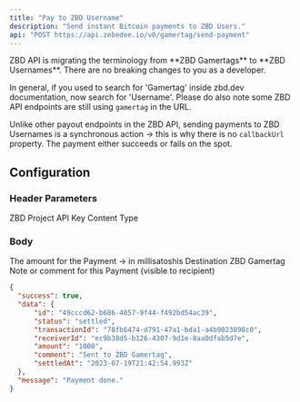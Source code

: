 ```yaml
---
title: "Pay to ZBD Username"
description: "Send instant Bitcoin payments to ZBD Users."
api: "POST https://api.zebedee.io/v0/gamertag/send-payment"
---
```


<Warning>
  ZBD API is migrating the terminology from **ZBD Gamertags** to **ZBD Usernames**. There are no breaking changes to you as a developer.

  In general, if you used to search for 'Gamertag' inside zbd.dev documentation, now search for 'Username'. Please do also note some ZBD API endpoints are still using `gamertag` in the URL.
</Warning>

<Info>Unlike other payout endpoints in the ZBD API, sending payments to ZBD Usernames is a synchronous action -> this is why there is no `callbackUrl` property. The payment either succeeds or fails on the spot.</Info>

## Configuration

### Header Parameters

<ParamField required header="apikey" type="string">
  ZBD Project API Key
</ParamField>

<ParamField initialValue="application/json" header="Content-Type" type="string">
  Content Type
</ParamField>

### Body

<ParamField required body="amount" type="string">
  The amount for the Payment -> in millisatoshis
</ParamField>

<ParamField required body="gamertag" type="string">
  Destination ZBD Gamertag
</ParamField>

<ParamField initialValue="‎" body="description" type="string">
  Note or comment for this Payment (visible to recipient)
</ParamField>

<CodeGroup />

<ResponseExample>

```json Response
{
  "success": true,
  "data": {
      "id": "49cccd62-b686-4057-9f44-f492bd54ac39",
      "status": "settled",
      "transactionId": "78fb6474-d791-47a1-bda1-a4b9023898c0",
      "receiverId": "ec9b38d5-b126-4307-9d1e-8aa0dfab5d7e",
      "amount": "1000",
      "comment": "Sent to ZBD Gamertag",
      "settledAt": "2023-07-19T21:42:54.993Z"
  },
  "message": "Payment done."
}
```

</ResponseExample>

